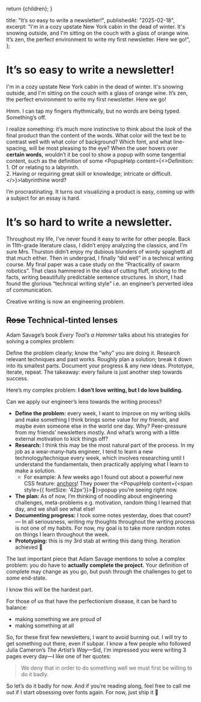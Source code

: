 
  return <Layout pageClassName="content">{children}</Layout>;
}

  title: "It’s so easy to write a newsletter!",
  publishedAt: "2025-02-18",
  excerpt:
    "I'm in a cozy upstate New York cabin in the dead of winter. It's snowing outside, and I'm sitting on the couch with a glass of orange wine. It’s zen, the perfect environment to write my first newsletter. Here we go!",
};

# It’s so easy to write a newsletter!

I'm in a cozy upstate New York cabin in the dead of winter. It's snowing outside, and I'm sitting on the couch with a glass of orange wine. It’s zen, the perfect environment to write my first newsletter. Here we go!

Hmm. I can tap my fingers rhythmically, but no words are being typed. Something’s off.

I realize something: it’s much more instinctive to think about the *look* of the final product than the content of the words. What color will the text be to contrast well with what color of background? Which font, and what line-spacing, will be most pleasing to the eye? When the user hovers over **certain words,** wouldn’t it be cool to show a popup with some tangential content, such as the definition of some <PopupHelp content={<>Definition:<br/>1. Of or relating to a labyrinth.<br/>2. Having or requiring great skill or knowledge; intricate or difficult.</>}>labyrinthine</PopupHelp> word?

I’m procrastinating. It turns out visualizing a product is easy, coming up with a subject for an essay is hard.

# It’s so hard to write a newsletter.

Throughout my life, I’ve never found it easy to write for other people. Back in 11th-grade literature class, I didn’t enjoy analyzing the classics, and I’m sure Mrs. Thurston didn’t enjoy my dubious blunders of wordy spaghetti all that much either. Then in undergrad, I finally “did well” in a technical writing course. My final paper was a case study on the <PopupHelp content="The study of how groups of small, simple agents can collectively solve complex problems. The most common example is a swarm of drones, but it can be applied to anything from a school of fish to a flock of birds.">“Practicality of swarm robotics”</PopupHelp>. That class hammered in the idea of cutting fluff, sticking to the facts, writing beautifully predictable sentence structures. In short, I had found the glorious “technical writing style” i.e. an engineer’s perverted idea of communication.

Creative writing is now an engineering problem.

## ~~Rose~~ Technical-tinted lenses

Adam Savage’s book *Every Tool’s a Hammer* talks about his strategies for solving a complex problem:

Define the problem clearly; know the “why” you are doing it. Research relevant techniques and past works. Roughly plan a solution; break it down into its smallest parts. Document your progress & any new ideas. Prototype, iterate, repeat. The takeaway: every failure is just another step towards success.

Here’s my complex problem: **I don’t love writing, but I do love building.**

Can we apply our engineer’s lens towards the writing process?

- **Define the problem:** every week, I want to improve on my writing skills and make something I think brings some value for my friends, and maybe even someone else in the world one day. Why? Peer-pressure from my friends’ newsletters mostly. And what’s wrong with a little external motivation to kick things off?
- **Research:** I think this may be the most natural part of the process. In my job as a wear-many-hats engineer, I tend to learn a new technology/technique every week, which involves researching until I understand the fundamentals, then practically applying what I learn to make a solution.
    - For example: A few weeks ago I found out about a powerful new CSS feature: [anchors](https://developer.chrome.com/blog/anchor-positioning-api)! They power the <PopupHelp content={<span style={{ fontSize: '42px'}}>👋</span>}>popup you’re seeing right now</PopupHelp>.
- **The plan:** As of now, I’m thinking of noodling about engineering challenges, meta-problems e.g. motivation, random thing I learned that day, and we shall see what else!
- **Documenting progress:** I took some notes yesterday, does that count? — In all seriousness, writing my thoughts throughout the writing process is not one of my habits. For now, my goal is to take more random notes on things I learn throughout the week.
- **Prototyping:** this is my 3rd stab at writing this dang thing. Iteration achieved 🙌

The last important piece that Adam Savage mentions to solve a complex problem: you do have to **actually** **complete the project.** Your definition of complete may change as you go, but push through the challenges to get to *some* end-state.

I know this will be the hardest part.

For those of us that have the perfectionism disease, it can be hard to balance:

- making something we are proud of
- making something at all

So, for these first few newsletters, I want to avoid burning out. I will try to get something out there, even if subpar. I know a few people who followed Julia Cameron’s *The Artist’s Way*—Sid, I'm impressed you were writing 3 pages every day—I like one of her quotes:

> We deny that in order to do something well we must first be willing to do it badly.
> 

So let’s do it badly for now. And if you’re reading along, feel free to call me out if I start obsessing over fonts again. For now, just ship it 🚀

<BlogComments
  label="Question of the week"
  title="What’s a creative project you’ve been procrastinating on?"
/>
